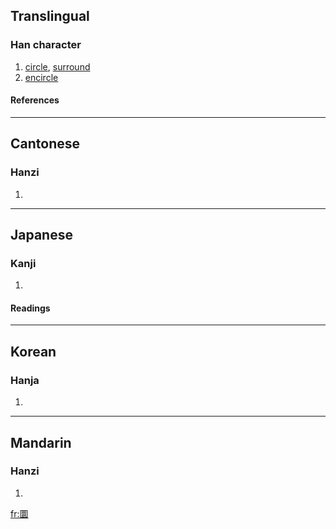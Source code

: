 ==Translingual==
===Han character===
{{Han char|rn=31|rad=囗|as=13|sn=16|four=6073<sub>2</sub>|canj=田田中女 (WWLV)}}
# [[circle]], [[surround]]
# [[encircle]]
====References====
{{Han ref|kx=0221.120|dkj=04851|dj=0453.120|hdz=10726.160|uh=571C|ud=22300|bh=E947|bd=59719}}
----
==Cantonese==
===Hanzi===
{{yue-hanzi|jyut=|y=waan4, yun4}}
# {{defn|Cantonese}}
----
==Japanese==
===Kanji===
{{ja-kanji|grade=|rs=囗13}}
# {{defn|Japanese}} 
====Readings====
{{ja-readings|on=[[かん]] (kan), [[えん]] (en)|kun=[[めぐる]] (meguru), [[まるい]] (marui)}}
----
==Korean==
===Hanja===
{{ko-hanja|hangeul=[[원]], [[환]]|rv=won, hwan|mr=wŏn, hwan}}
# {{defn|Korean}}
----
==Mandarin==
===Hanzi===
{{cmn-hanzi|pin=[[yuán]] (yuan2)|wg=yüan<sup>2</sup>}}
# {{defn|Mandarin}}

[[fr:圜]]